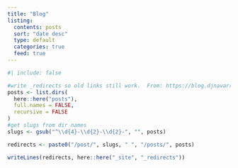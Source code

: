 ```yaml
---
title: "Blog"
listing:
  contents: posts
  sort: "date desc"
  type: default
  categories: true
  feed: true
---
```


```r
#| include: false

#write _redirects so old links still work.  From: https://blog.djnavarro.net/posts/2022-04-20_porting-to-quarto/
posts <- list.dirs(
  here::here("posts"),
  full.names = FALSE,
  recursive = FALSE
)
#get slugs from dir names
slugs <- gsub("^\\d{4}-\\d{2}-\\d{2}-", "", posts)

redirects <- paste0("/post/", slugs, " ", "/posts/", posts)

writeLines(redirects, here::here("_site", "_redirects"))
```
